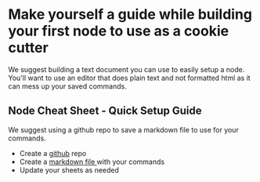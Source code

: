 # Make yourself a guide while building your first node to use as a cookie cutter
We suggest building a text document you can use to easily setup a node. You'll want to use an editor that does plain text and not formatted html as it can mess up your saved commands.
## Node Cheat Sheet - Quick Setup Guide
We suggest using a github repo to save a markdown file to use for your commands.
- Create a [github](https://github.com) repo
- Create a [markdown file ](https://markdown-editor.github.io/)with your commands
- Update your sheets as needed